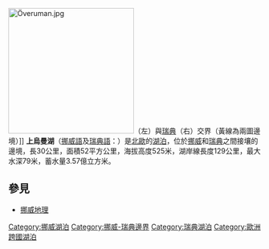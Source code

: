[[File:Överuman.jpg|250px]]（左）與[[瑞典|瑞典]]（右）交界（黃線為兩圖邊境）]]
'''上烏曼湖'''（[[挪威語|挪威語]]及[[瑞典語|瑞典語]]：{{lang|sv|Över-Uman}}）是[[北歐|北歐]]的[[湖泊|湖泊]]，位於[[挪威|挪威]]和[[瑞典|瑞典]]之間接壤的邊境，長30公里，面積52平方公里，海拔高度525米，湖岸線長度129公里，最大水深79米，蓄水量3.57億立方米。

== 參見 ==
* [[挪威地理|挪威地理]]

{{Norway-geo-stub}}
{{Sweden-geo-stub}}
{{commonscat}}
{{coord|display=title}}
{{normdaten}}
{{DEFAULTSORT:overuman}}
[[Category:挪威湖泊|Category:挪威湖泊]]
[[Category:挪威-瑞典邊界|Category:挪威-瑞典邊界]]
[[Category:瑞典湖泊|Category:瑞典湖泊]]
[[Category:歐洲跨國湖泊|Category:歐洲跨國湖泊]]